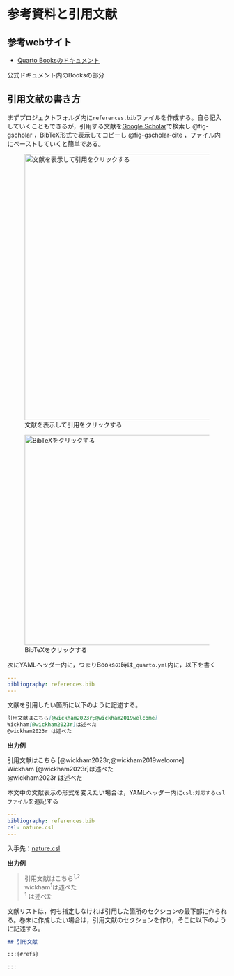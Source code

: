 # 参考資料と引用文献 {#sec-sanko}

## 参考webサイト

-   [Quarto Booksのドキュメント](https://quarto.org/docs/books/)

公式ドキュメント内のBooksの部分

## 引用文献の書き方

まずプロジェクトフォルダ内に`references.bib`ファイルを作成する。自ら記入していくこともできるが，引用する文献を[Google Scholar](https://scholar.google.com/)で検索し @fig-gscholar ，BibTeX形式で表示してコピーし @fig-gscholar-cite ，ファイル内にペーストしていくと簡単である。

![文献を表示して引用をクリックする](images/google-scholar.png){#fig-gscholar width="610"}

![BibTeXをクリックする](images/google-scholar-cite.png){#fig-gscholar-cite width="482"}

次にYAMLヘッダー内に，つまりBooksの時は`_quarto.yml`内に，以下を書く

``` yaml
---
bibliography: references.bib
---
```

文献を引用したい箇所に以下のように記述する。


``` markdown
引用文献はこちら[@wickham2023r;@wickham2019welcome]  
Wickham[@wickham2023r]は述べた  
@wickham2023r は述べた  

```
**出力例**

引用文献はこちら [@wickham2023r;@wickham2019welcome]  
Wickham [@wickham2023r]は述べた  
@wickham2023r は述べた  




<!-- 引用文献リストの例 -->

<!-- ::: {#refs} -->
<!-- ::: -->

本文中の文献表示の形式を変えたい場合は，YAMLヘッダー内に`csl:対応するcslファイル`を追記する

``` yaml
---
bibliography: references.bib
csl: nature.csl
---
```

入手先：[nature.csl](https://github.com/citation-style-language/styles/blob/master/nature.csl)

**出力例**

> 引用文献はこちら^1,2^  
> wickham^1^は述べた  
> ^1^ は述べた  

文献リストは，何も指定しなければ引用した箇所のセクションの最下部に作られる。巻末に作成したい場合は，引用文献のセクションを作り，そこに以下のように記述する。

``` markdown
## 引用文献

:::{#refs}

:::
```

  